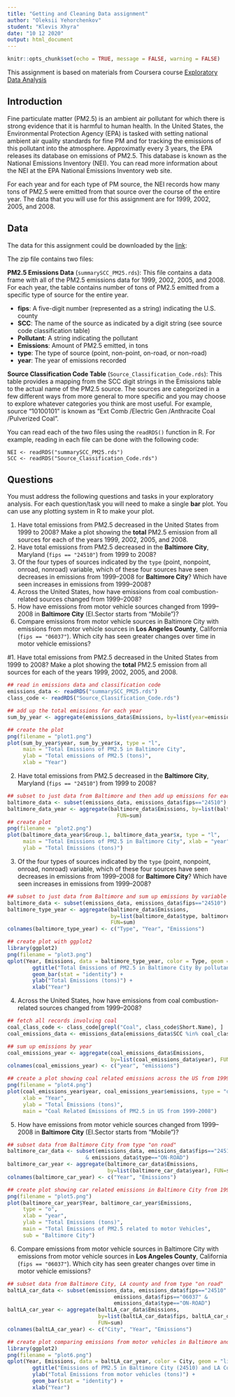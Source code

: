 ```yaml
---
title: "Getting and Cleaning Data assignment"
author: "Oleksii Yehorchenkov"
student: "Klevis Xhyra"
date: "10 12 2020"
output: html_document
---
```


```r
knitr::opts_chunk$set(echo = TRUE, message = FALSE, warning = FALSE)
```

This assignment is based on materials from Coursera course [Exploratory Data Analysis](https://www.coursera.org/learn/exploratory-data-analysis/home/welcome)

## Introduction

Fine particulate matter (PM2.5) is an ambient air pollutant for which there is strong evidence that it is harmful to human health. In the United States, the Environmental Protection Agency (EPA) is tasked with setting national ambient air quality standards for fine PM and for tracking the emissions of this pollutant into the atmosphere. Approximatly every 3 years, the EPA releases its database on emissions of PM2.5. This database is known as the National Emissions Inventory (NEI). You can read more information about the NEI at the EPA National Emissions Inventory web site.

For each year and for each type of PM source, the NEI records how many tons of PM2.5 were emitted from that source over the course of the entire year. The data that you will use for this assignment are for 1999, 2002, 2005, and 2008.

## Data

The data for this assignment could be downloaded by the [link](https://www.dropbox.com/s/fey54ngk8g4z6rr/exdata_data_NEI_data.zip?dl=0):

The zip file contains two files:

**PM2.5 Emissions Data** (`summarySCC_PM25.rds`): This file contains a data frame with all of the PM2.5 emissions data for 1999, 2002, 2005, and 2008. For each year, the table contains number of tons of PM2.5 emitted from a specific type of source for the entire year.

- **fips**: A five-digit number (represented as a string) indicating the U.S. county
- **SCC**: The name of the source as indicated by a digit string (see source code classification table)
- **Pollutant**: A string indicating the pollutant
- **Emissions**: Amount of PM2.5 emitted, in tons
- **type**: The type of source (point, non-point, on-road, or non-road)
- **year**: The year of emissions recorded

**Source Classification Code Table** (`Source_Classification_Code.rds`): This table provides a mapping from the SCC digit strings in the Emissions table to the actual name of the PM2.5 source. The sources are categorized in a few different ways from more general to more specific and you may choose to explore whatever categories you think are most useful. For example, source “10100101” is known as “Ext Comb /Electric Gen /Anthracite Coal /Pulverized Coal”.

You can read each of the two files using the `readRDS()` function in R. For example, reading in each file can be done with the following code:

```
NEI <- readRDS("summarySCC_PM25.rds")
SCC <- readRDS("Source_Classification_Code.rds")
```
## Questions

You must address the following questions and tasks in your exploratory analysis. For each question/task you will need to make a single **bar** plot. You can use any plotting system in R to make your plot.

1. Have total emissions from PM2.5 decreased in the United States from 1999 to 2008? Make a plot showing the **total** PM2.5 emission from all sources for each of the years 1999, 2002, 2005, and 2008.
2. Have total emissions from PM2.5 decreased in the **Baltimore City**, Maryland (`fips == "24510"`) from 1999 to 2008?
3. Of the four types of sources indicated by the `type` (point, nonpoint, onroad, nonroad) variable, which of these four sources have seen decreases in emissions from 1999–2008 for **Baltimore City**? Which have seen increases in emissions from 1999–2008?
4. Across the United States, how have emissions from coal combustion-related sources changed from 1999–2008?
5. How have emissions from motor vehicle sources changed from 1999–2008 in **Baltimore City** (EI.Sector starts from "Mobile")?
6. Compare emissions from motor vehicle sources in Baltimore City with emissions from motor vehicle sources in **Los Angeles County**, California (`fips == "06037"`). Which city has seen greater changes over time in motor vehicle emissions?


#1. Have total emissions from PM2.5 decreased in the United States from 1999 to 2008? Make a plot showing the **total** PM2.5 emission from all sources for each of the years 1999, 2002, 2005, and 2008.

```r
## read in emissions data and classification code
emissions_data <- readRDS("summarySCC_PM25.rds")
class_code <- readRDS("Source_Classification_Code.rds")

## add up the total emissions for each year
sum_by_year <- aggregate(emissions_data$Emissions, by=list(year=emissions_data$year), FUN=sum)

## create the plot
png(filename = "plot1.png")
plot(sum_by_year$year, sum_by_year$x, type = "l", 
     main = "Total Emissions of PM2.5 in Baltimore City",
     ylab = "Total emissions of PM2.5 (tons)",
     xlab = "Year")
```
2. Have total emissions from PM2.5 decreased in the **Baltimore City**, Maryland (`fips == "24510"`) from 1999 to 2008?
```r
## subset to just data from Baltimore and then add up emissions for each year
baltimore_data <- subset(emissions_data, emissions_data$fips=="24510")
baltimore_data_year <- aggregate(baltimore_data$Emissions, by=list(baltimore_data$year), 
                                   FUN=sum)
## create plot
png(filename = "plot2.png")
plot(baltimore_data_year$Group.1, baltimore_data_year$x, type = "l", 
     main = "Total Emissions of PM2.5 in Baltimore City", xlab = "year", 
     ylab = "Total Emissions (tons)")
```
3. Of the four types of sources indicated by the `type` (point, nonpoint, onroad, nonroad) variable, which of these four sources have seen decreases in emissions from 1999–2008 for **Baltimore City**? Which have seen increases in emissions from 1999–2008?

```r
## subset to just data from Baltimore and sum up emissions by variable "type"
baltimore_data <- subset(emissions_data, emissions_data$fips=="24510")
baltimore_type_year <- aggregate(baltimore_data$Emissions, 
                                 by=list(baltimore_data$type, baltimore_data$year), 
                                 FUN=sum)
colnames(baltimore_type_year) <- c("Type", "Year", "Emissions")

## create plot with ggplot2
library(ggplot2)
png(filename = "plot3.png")
qplot(Year, Emissions, data = baltimore_type_year, color = Type, geom = "line") +
        ggtitle("Total Emissions of PM2.5 in Baltimore City By pollutant type") + 
        geom_bar(stat = "identity") +
        ylab("Total Emissions (tons)") + 
        xlab("Year") 

```

4. Across the United States, how have emissions from coal combustion-related sources changed from 1999–2008?
```r
## fetch all records involving coal
coal_class_code <- class_code[grepl("Coal", class_code$Short.Name), ]
coal_emissions_data <- emissions_data[emissions_data$SCC %in% coal_class_code$SCC, ]

## sum up emissions by year
coal_emissions_year <- aggregate(coal_emissions_data$Emissions, 
                                 by=list(coal_emissions_data$year), FUN=sum)
colnames(coal_emissions_year) <- c("year", "emissions")

## create a plot showing coal related emissions across the US from 1999-2008
png(filename = "plot4.png")
plot(coal_emissions_year$year, coal_emissions_year$emissions, type = "o",
     xlab = "Year",
     ylab = "Total Emissions (tons)",
     main = "Coal Related Emissions of PM2.5 in US from 1999-2008")

```

5. How have emissions from motor vehicle sources changed from 1999–2008 in **Baltimore City** (EI.Sector starts from "Mobile")?
```r
## subset data from Baltimore City from type "on road"
baltimore_car_data <- subset(emissions_data, emissions_data$fips=="24510" 
                         & emissions_data$type=="ON-ROAD")
baltimore_car_year <- aggregate(baltimore_car_data$Emissions, 
                                by=list(baltimore_car_data$year), FUN=sum)
colnames(baltimore_car_year) <- c("Year", "Emissions")

## create plot showing car related emissions in Baltimore City from 1999-2008
png(filename = "plot5.png")
plot(baltimore_car_year$Year, baltimore_car_year$Emissions,
     type = "o",
     xlab = "year",
     ylab = "Total Emissions (tons)",
     main = "Total Emissions of PM2.5 related to motor Vehicles",
     sub = "Baltimore City")
```

6. Compare emissions from motor vehicle sources in Baltimore City with emissions from motor vehicle sources in **Los Angeles County**, California (`fips == "06037"`). Which city has seen greater changes over time in motor vehicle emissions?
```r
## subset data from Baltimore City, LA county and from type "on road"
baltLA_car_data <- subset(emissions_data, emissions_data$fips=="24510" |
                                  emissions_data$fips=="06037" &
                                  emissions_data$type=="ON-ROAD")
baltLA_car_year <- aggregate(baltLA_car_data$Emissions, 
                             by=list(baltLA_car_data$fips, baltLA_car_data$year),
                             FUN=sum)
colnames(baltLA_car_year) <- c("City", "Year", "Emissions")

## create plot comparing emissions from motor vehicles in Baltimore and LA from 1999-2008
library(ggplot2)
png(filename = "plot6.png")
qplot(Year, Emissions, data = baltLA_car_year, color = City, geom = "line") +
        ggtitle("Emissions of PM2.5 in Baltimore City (24510) and LA County (06037)") + 
        ylab("Total Emissions from motor vehicles (tons)") + 
        geom_bar(stat = "identity") +
        xlab("Year") 

```

